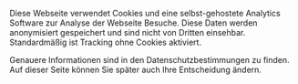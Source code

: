 
Diese Webseite verwendet Cookies und eine selbst-gehostete Analytics Software zur Analyse der Webseite Besuche.
Diese Daten werden anonymisiert gespeichert und sind nicht von Dritten einsehbar.
Standardmäßig ist Tracking ohne Cookies aktiviert.

<Link href="/impressum">Genauere Informationen</Link> sind in den Datenschutzbestimmungen zu finden.
Auf dieser Seite können Sie später auch Ihre Entscheidung ändern.



